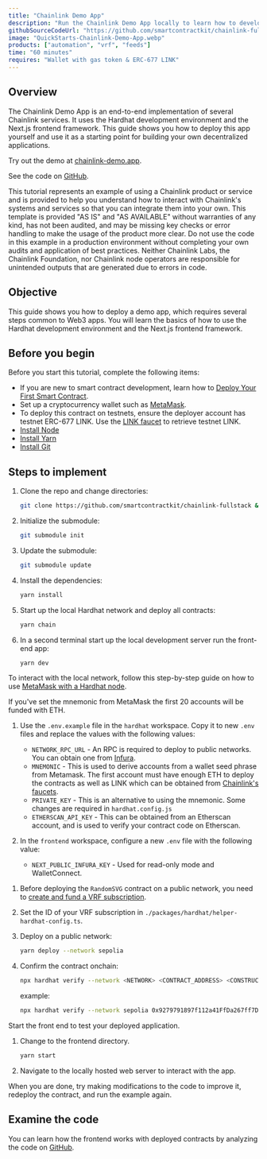 ```yaml
---
title: "Chainlink Demo App"
description: "Run the Chainlink Demo App locally to learn how to develop your own applications."
githubSourceCodeUrl: "https://github.com/smartcontractkit/chainlink-fullstack"
image: "QuickStarts-Chainlink-Demo-App.webp"
products: ["automation", "vrf", "feeds"]
time: "60 minutes"
requires: "Wallet with gas token & ERC-677 LINK"
---
```



## Overview

The Chainlink Demo App is an end-to-end implementation of several Chainlink services. It uses the Hardhat development environment and the Next.js frontend framework. This guide shows you how to deploy this app yourself and use it as a starting point for building your own decentralized applications.

Try out the demo at [chainlink-demo.app](https://chainlink-demo.app).

See the code on [GitHub](https://github.com/smartcontractkit/chainlink-fullstack).

<Aside type="caution" title="Disclaimer">
  This tutorial represents an example of using a Chainlink product or service and is provided to help you understand how
  to interact with Chainlink's systems and services so that you can integrate them into your own. This template is
  provided "AS IS" and "AS AVAILABLE" without warranties of any kind, has not been audited, and may be missing key
  checks or error handling to make the usage of the product more clear. Do not use the code in this example in a
  production environment without completing your own audits and application of best practices. Neither Chainlink Labs,
  the Chainlink Foundation, nor Chainlink node operators are responsible for unintended outputs that are generated due
  to errors in code.
</Aside>

## Objective

This guide shows you how to deploy a demo app, which requires several steps common to Web3 apps. You will learn the basics of how to use the Hardhat development environment and the Next.js frontend framework.

## Before you begin

Before you start this tutorial, complete the following items:

- If you are new to smart contract development, learn how to [Deploy Your First Smart Contract](/getting-started/deploy-your-first-contract).
- Set up a cryptocurrency wallet such as [MetaMask](https://metamask.io/).
- To deploy this contract on testnets, ensure the deployer account has testnet ERC-677 LINK. Use the [LINK faucet](https://faucets.chain.link/) to retrieve testnet LINK.
- [Install Node](https://nodejs.org/en/download/)
- [Install Yarn](https://classic.yarnpkg.com/en/docs/install/#mac-stable)
- [Install Git](https://git-scm.com/downloads)

## Steps to implement

<Accordion title="Configure your local files" number={1}>

1. Clone the repo and change directories:

   ```bash
   git clone https://github.com/smartcontractkit/chainlink-fullstack && cd chainlink-fullstack
   ```

1. Initialize the submodule:

   ```bash
   git submodule init
   ```

1. Update the submodule:

   ```bash
   git submodule update
   ```

1. Install the dependencies:

   ```bash
   yarn install
   ```

1. Start up the local Hardhat network and deploy all contracts:

   ```bash
   yarn chain
   ```

1. In a second terminal start up the local development server run the front-end app:

   ```bash
   yarn dev
   ```

To interact with the local network, follow this step-by-step guide on how to use [MetaMask with a Hardhat node](https://support.chainstack.com/hc/en-us/articles/4408642503449-Using-MetaMask-with-a-Hardhat-node).

If you've set the mnemonic from MetaMask the first 20 accounts will be funded with ETH.

</Accordion>

<Accordion title="Configure environment variables" number={2}>

1. Use the `.env.example` file in the `hardhat` workspace. Copy it to new `.env` files and replace the values with the following values:

   - `NETWORK_RPC_URL` - An RPC is required to deploy to public networks. You can obtain one from [Infura](https://infura.io).
   - `MNEMONIC` - This is used to derive accounts from a wallet seed phrase from Metamask. The first account must have enough ETH to deploy the contracts as well as LINK which can be obtained from [Chainlink's faucets](https://faucets.chain.link).
   - `PRIVATE_KEY` - This is an alternative to using the mnemonic. Some changes are required in `hardhat.config.js`
   - `ETHERSCAN_API_KEY` - This can be obtained from an Etherscan account, and is used to verify your contract code on Etherscan.

1. In the `frontend` workspace, configure a new `.env` file with the following value:

   - `NEXT_PUBLIC_INFURA_KEY` - Used for read-only mode and WalletConnect.

</Accordion>

<Accordion title="Deploy the contracts" number={3}>

1. Before deploying the `RandomSVG` contract on a public network, you need to [create and fund a VRF subscription](/vrf/v2/subscription/ui/).
1. Set the ID of your VRF subscription in `./packages/hardhat/helper-hardhat-config.ts`.
1. Deploy on a public network:

   ```bash
   yarn deploy --network sepolia
   ```

1. Confirm the contract onchain:

   ```bash
   npx hardhat verify --network <NETWORK> <CONTRACT_ADDRESS> <CONSTRUCTOR_PARAMETERS>
   ```

   example:

   ```bash
   npx hardhat verify --network sepolia 0x9279791897f112a41FfDa267ff7DbBC46b96c296 "0x9326BFA02ADD2366b30bacB125260Af641031331"
   ```

</Accordion>

<Accordion title="Run the example" number={4}>

Start the front end to test your deployed application.

1. Change to the frontend directory.

   ```bash
   yarn start
   ```

1. Navigate to the locally hosted web server to interact with the app.

When you are done, try making modifications to the code to improve it, redeploy the contract, and run the example again.

</Accordion>

## Examine the code

You can learn how the frontend works with deployed contracts by analyzing the code on [GitHub](https://github.com/smartcontractkit/chainlink-fullstack).
